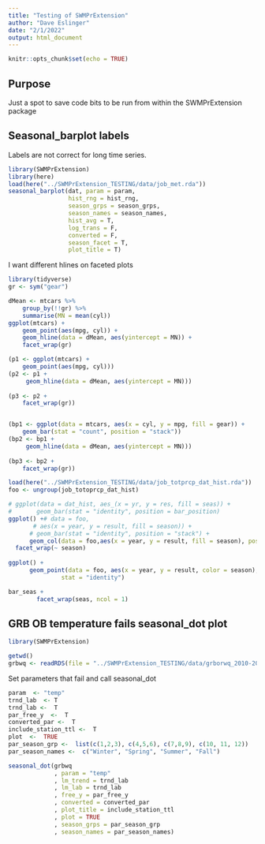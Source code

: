 ```yaml
---
title: "Testing of SWMPrExtension"
author: "Dave Eslinger"
date: "2/1/2022"
output: html_document
---
```


```r
knitr::opts_chunk$set(echo = TRUE)
```

## Purpose

Just a spot to save code bits to be run from within the SWMPrExtension package

## Seasonal_barplot labels

Labels are not correct for long time series.

```r
library(SWMPrExtension)
library(here)
load(here("../SWMPrExtension_TESTING/data/job_met.rda"))
seasonal_barplot(dat, param = param, 
                 hist_rng = hist_rng, 
                 season_grps = season_grps, 
                 season_names = season_names, 
                 hist_avg = T, 
                 log_trans = F, 
                 converted = F, 
                 season_facet = T, 
                 plot_title = T)
```

I want different hlines on faceted plots
```r
library(tidyverse)
gr <- sym("gear")

dMean <- mtcars %>%
    group_by(!!gr) %>%
    summarise(MN = mean(cyl))
ggplot(mtcars) +
    geom_point(aes(mpg, cyl)) +
    geom_hline(data = dMean, aes(yintercept = MN)) +
    facet_wrap(gr)

(p1 <- ggplot(mtcars) +
    geom_point(aes(mpg, cyl)))
(p2 <- p1 +
     geom_hline(data = dMean, aes(yintercept = MN)))
 
(p3 <- p2 +
    facet_wrap(gr))


(bp1 <- ggplot(data = mtcars, aes(x = cyl, y = mpg, fill = gear)) +
    geom_bar(stat = "count", position = "stack"))
(bp2 <- bp1 +
     geom_hline(data = dMean, aes(yintercept = MN)))
 
(bp3 <- bp2 +
    facet_wrap(gr))

```


```r
load(here("../SWMPrExtension_TESTING/data/job_totprcp_dat_hist.rda"))
foo <- ungroup(job_totoprcp_dat_hist)

# ggplot(data = dat_hist, aes_(x = yr, y = res, fill = seas)) +
#       geom_bar(stat = "identity", position = bar_position) 
ggplot() +# data = foo, 
       # aes(x = year, y = result, fill = season)) +
      # geom_bar(stat = "identity", position = "stack") +
      geom_col(data = foo,aes(x = year, y = result, fill = season), position = "stack") +
  facet_wrap(~ season)
  
ggplot() +
      geom_point(data = foo, aes(x = year, y = result, color = season),
               stat = "identity")
```

```r
bar_seas +
        facet_wrap(seas, ncol = 1)
```



## GRB OB temperature fails seasonal_dot plot

```r
library(SWMPrExtension)
```
```r
getwd()
grbwq <- readRDS(file = "../SWMPrExtension_TESTING/data/grborwq_2010-2020.rds")
```

Set parameters that fail and call seasonal_dot
```r

param  <- "temp"
trnd_lab  <- T
trnd_lab <-  T 
par_free_y  <-  T
converted_par <-  T
include_station_ttl <-  T
plot  <-  TRUE
par_season_grp <-  list(c(1,2,3), c(4,5,6), c(7,8,9), c(10, 11, 12))
par_season_names <-  c("Winter", "Spring", "Summer", "Fall")

seasonal_dot(grbwq
             , param = "temp"
             , lm_trend = trnd_lab
             , lm_lab = trnd_lab  
             , free_y = par_free_y
             , converted = converted_par
             , plot_title = include_station_ttl
             , plot = TRUE
             , season_grps = par_season_grp
             , season_names = par_season_names)
```

